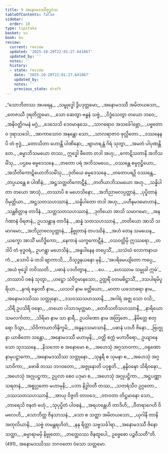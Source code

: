 ```yaml
---
title: 9 အနောမဒဿီဗုဒ္ဓဝံသ
tableOfContents: false
sidebar:
  order: 10
type: tipitaka
basket: su
book: bu
review:
  current: review
  updated: '2025-10-20T22:01:27.641867'
  updated_by: ''
  notes: ''
  history:
  - state: review
    date: '2025-10-20T22:01:27.641867'
    updated_by: ''
    notes: ''
    previous_state: draft
---
```



<DynamicBreadcrumb />


<ReviewStatus review={frontmatter.review} showDetails={true} />

<HypothesisAnnotation frontmatter={frontmatter} />

<Division number="1" book="bu" e="ch" v="21" p="336">

<Paragraph number="472" type="verses" book="bu">
_“သောဘိတဿ အပရေန,_  
_သမ္ဗုဒ္ဓေါ ဒွိပဒုတ္တမော;_  
_အနောမဒဿီ အမိတယသော,_  
_တေဇဿီ ဒုရတိက္ကမော._  

</Paragraph>

</Division>
<Division number="2" book="bu" e="ch" v="21" p="336">

<Paragraph number="473" type="verses" book="bu">
_သော ဆေတွာ ဗန္ဓနံ သဗ္ဗံ,_  
_ဝိဒ္ဓံသေတွာ တယော ဘဝေ;_  
_အနိဝတ္တိဂမနံ မဂ္ဂံ,_  
_ဒေသေသိ ဒေဝမာနုသေ._  

</Paragraph>

</Division>
<Division number="3" book="bu" e="ch" v="21" p="336">

<Paragraph number="474" type="verses" book="bu">
_သာဂရောဝ အသင်္ခေါဗ္ဘော,_  
_ပဗ္ဗတောဝ ဒုရာသဒေါ;_  
_အာကာသောဝ အနန္တော သော,_  
_သာလရာဇာဝ ဖုလ္လိတော._  

</Paragraph>

</Division>
<Division number="4" book="bu" e="ch" v="21" p="336">

<Paragraph number="475" type="verses" book="bu">
_ဒဿနေနပိ တံ ဗုဒ္ဓံ,_  
_တောသိတာ ဟောန္တိ ပါဏိနော;_  
_ဗျာဟရန္တံ ဂိရံ သုတွာ,_  
_အမတံ ပါပုဏန္တိ တေ._  

</Paragraph>

</Division>
<Division number="5" book="bu" e="ch" v="21" p="336">

<Paragraph number="476" type="verses" book="bu">
_ဓမ္မာဘိသမယော တဿ,_  
ဣဒ္ဓေါ ဖီတော တဒါ အဟု;_  
_ကောဋိသတာနိ အဘိသမိံသု,_  
_ပဌမေ ဓမ္မဒေသနေ._  

</Paragraph>

</Division>
<Division number="6" book="bu" e="ch" v="21" p="336">

<Paragraph number="477" type="verses" book="bu">
_တတော ပရံ အဘိသမယေ,_  
_ဝဿန္တေ ဓမ္မဝုဋ္ဌိယော;_  
_အသီတိကောဋိယောဘိသမိံသု,_  
_ဒုတိယေ ဓမ္မဒေသနေ._  

</Paragraph>

</Division>
<Division number="7" book="bu" e="ch" v="21" p="337">

<Paragraph number="478" type="verses" book="bu">
_တတောပရဉှိ ဝဿန္တေ,_  
_တပ္ပယန္တေ စ ပါဏိနံ;_  
_အဋ္ဌသတ္တတိကောဋီနံ,_  
_တတိယာဘိသမယော အဟု._  

</Paragraph>

</Division>
<Division number="8" book="bu" e="ch" v="21" p="337">

<Paragraph number="479" type="verses" book="bu">
_သန္နိပါတာ တယော အာသုံ,_  
_တဿာပိ စ မဟေသိနော;_  
_အဘိညာဗလပ္ပတ္တာနံ,_  
_ပုပ္ဖိတာနံ ဝိမုတ္တိယာ._  

</Paragraph>

</Division>
<Division number="9" book="bu" e="ch" v="21" p="337">

<Paragraph number="480" type="verses" book="bu">
_အဋ္ဌသတသဟဿာနံ,_  
_သန္နိပါတော တဒါ အဟု;_  
_ပဟီနမဒမောဟာနံ,_  
_သန္တစိတ္တာန တာဒိနံ._  

</Paragraph>

</Division>
<Division number="10" book="bu" e="ch" v="21" p="337">

<Paragraph number="481" type="verses" book="bu">
_သတ္တသတသဟဿာနံ,_  
_ဒုတိယော အာသိ သမာဂမော;_  
_အနင်္ဂဏာနံ ဝိရဇာနံ,_  
ဥပသန္တာန တာဒိနံ._  

</Paragraph>

</Division>
<Division number="11" book="bu" e="ch" v="21" p="337">

<Paragraph number="482" type="verses" book="bu">
_ဆန္နံ သတသဟဿာနံ,_  
_တတိယော အာသိ သမာဂမော;_  
_အဘိညာဗလပ္ပတ္တာနံ,_  
_နိဗ္ဗုတာနံ တပဿိနံ._  

</Paragraph>

</Division>
<Division number="12" book="bu" e="ch" v="21" p="337">

<Paragraph number="483" type="verses" book="bu">
_အဟံ တေန သမယေန,_  
_ယက္ခော အာသိံ မဟိဒ္ဓိကော;_  
_နေကာနံ ယက္ခကောဋီနံ,_  
_ဝသဝတ္တိမှိ ဣဿရော._  

</Paragraph>

</Division>
<Division number="13" book="bu" e="ch" v="21" p="337">

<Paragraph number="484" type="verses" book="bu">
_တဒါပိ တံ ဗုဒ္ဓဝရံ,_  
ဥပဂန္တွာ မဟေသိနံ;_  
_အန္နပါနေန တပ္ပေသိံ,_  
_သသံဃံ လောကနာယကံ._  

</Paragraph>

</Division>
<Division number="14" book="bu" e="ch" v="21" p="337">

<Paragraph number="485" type="verses" book="bu">
_သောပိ မံ တဒါ ဗျာကာသိ,_  
_ဝိသုဒ္ဓနယနော မုနိ;_  
_‘အပရိမေယျိတော ကပ္ပေ,_  
_အယံ ဗုဒ္ဓေါ ဘဝိဿတိ._  

</Paragraph>

</Division>
<Division number="15" book="bu" e="ch" v="21" p="337">

<Paragraph number="486" type="verses" book="bu">
_ပဓာနံ ပဒဟိတွာန,_  
_ …ပေ… _  
_ဟေဿာမ သမ္မုခါ ဣမံ’._  

</Paragraph>

</Division>
<Division number="16" book="bu" e="ch" v="21" p="337">

<Paragraph number="487" type="verses" book="bu">
_တဿာပိ ဝစနံ သုတွာ,_  
_ဟဋ္ဌော သံဝိဂ္ဂမာနသော;_  
ဥတ္တရိံ ဝတမဓိဋ္ဌာသိံ,_  
_ဒသပါရမိပူရိယာ._  

</Paragraph>

</Division>
<Division number="17" book="bu" e="ch" v="21" p="337">

<Paragraph number="488" type="verses" book="bu">
_နဂရံ စန္ဒဝတီ နာမ,_  
_ယသဝါ နာမ ခတ္တိယော;_  
_မာတာ ယသောဓရာ နာမ,_  
_အနောမဒဿိဿ သတ္ထုနော._  

</Paragraph>

</Division>
<Division number="18" book="bu" e="ch" v="21" p="337">

<Paragraph number="489" type="verses" book="bu">
_ဒသဝဿသဟဿာနိ,_  
_အဂါရံ အဇ္ဈ သော ဝသိ;_  
_သိရီ ဥပသိရီ ဝဍ္ဎော,_  
_တယော ပါသာဒမုတ္တမာ._  

</Paragraph>

</Division>
<Division number="19" book="bu" e="ch" v="21" p="337">

<Paragraph number="490" type="verses" book="bu">
_တေဝီသတိသဟဿာနိ,_  
_နာရိယော သမလင်္ကတာ;_  
_သိရိမာ နာမ သာ နာရီ,_  
ဥပဝါဏော နာမ အတြဇော._  

</Paragraph>

</Division>
<Division number="20" book="bu" e="ch" v="21" p="337">

<Paragraph number="491" type="verses" book="bu">
_နိမိတ္တေ စတုရော ဒိသွာ,_  
_သိဝိကာယာဘိနိက္ခမိ;_  
_အနူနဒသမာသာနိ,_  
_ပဓာနံ ပဒဟီ ဇိနော._  

</Paragraph>

</Division>
<Division number="21" book="bu" e="ch" v="21" p="338">

<Paragraph number="492" type="verses" book="bu">
_ဗြဟ္မုနာ ယာစိတော သန္တော,_  
_အနောမဒဿီ မဟာမုနိ;_  
_ဝတ္တိ စက္ကံ မဟာဝီရော,_  
ဥယျာနေ သော သုဒဿနေ._  

</Paragraph>

</Division>
<Division number="22" book="bu" e="ch" v="21" p="338">

<Paragraph number="493" type="verses" book="bu">
_နိသဘော စ အနောမော စ,_  
_အဟေသုံ အဂ္ဂသာဝကာ;_  
_ဝရုဏော နာမုပဋ္ဌာကော,_  
_အနောမဒဿိဿ သတ္ထုနော._  

</Paragraph>

</Division>
<Division number="23" book="bu" e="ch" v="21" p="338">

<Paragraph number="494" type="verses" book="bu">
_သုန္ဒရီ စ သုမနာ စ,_  
_အဟေသုံ အဂ္ဂသာဝိကာ;_  
_ဗောဓိ တဿ ဘဂဝတော,_  
_အဇ္ဇုနောတိ ပဝုစ္စတိ._  

</Paragraph>

</Division>
<Division number="24" book="bu" e="ch" v="21" p="338">

<Paragraph number="495" type="verses" book="bu">
_နန္ဒိဝဍ္ဎော သိရိဝဍ္ဎော,_  
_အဟေသုံ အဂ္ဂုပဋ္ဌကာ;_  
ဥပ္ပလာ စေဝ ပဒုမာ စ,_  
_အဟေသုံ အဂ္ဂုပဋ္ဌိကာ._  

</Paragraph>

</Division>
<Division number="25" book="bu" e="ch" v="21" p="338">

<Paragraph number="496" type="verses" book="bu">
_အဋ္ဌပဏ္ဏာသရတနံ,_  
_အစ္စုဂ္ဂတော မဟာမုနိ;_  
_ပဘာ နိဒ္ဓါဝတီ တဿ,_  
_သတရံသီဝ ဥဂ္ဂတော._  

</Paragraph>

</Division>
<Division number="26" book="bu" e="ch" v="21" p="338">

<Paragraph number="497" type="verses" book="bu">
_ဝဿသတသဟဿာနိ,_  
_အာယု ဝိဇ္ဇတိ တာဝဒေ;_  
_တာဝတာ တိဋ္ဌမာနော သော,_  
_တာရေသိ ဇနတံ ဗဟုံ._  

</Paragraph>

</Division>
<Division number="27" book="bu" e="ch" v="21" p="338">

<Paragraph number="498" type="verses" book="bu">
_သုပုပ္ဖိတံ ပါဝစနံ,_  
_အရဟန္တေဟိ တာဒိဟိ;_  
_ဝီတရာဂေဟိ ဝိမလေဟိ,_  
_သောဘိတ္ထ ဇိနသာသနံ._  

</Paragraph>

</Division>
<Division number="28" book="bu" e="ch" v="21" p="338">

<Paragraph number="499" type="verses" book="bu">
_သော စ သတ္ထာ အမိတယသော,_  
_ယုဂါနိ တာနိ အတုလိယာနိ;_  
_သဗ္ဗံ တမန္တရဟိတံ,_  
_နနု ရိတ္တာ သဗ္ဗသင်္ခါရာ._  

</Paragraph>

</Division>
<Division number="29" book="bu" e="ch" v="21" p="338">

<Paragraph number="500" type="verses" book="bu">
_အနောမဒဿီ ဇိနော သတ္ထာ,_  
_ဓမ္မာရာမမှိ နိဗ္ဗုတော;_  
_တတ္ထေဝဿ ဇိနထူပေါ,_  
ဥဗ္ဗေဓော ပဉ္စဝီသတီ”တိ. (491)_  


</Paragraph>
</Division>

<Paragraph number="501" type="center" book="bu">
အနောမဒဿိဿ ဘဂဝတော ဝံသော သတ္တမော.
</Paragraph>